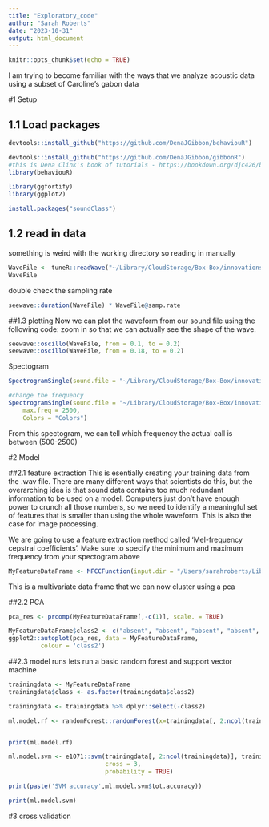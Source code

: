 ```yaml
---
title: "Exploratory_code"
author: "Sarah Roberts"
date: "2023-10-31"
output: html_document
---
```


```r
knitr::opts_chunk$set(echo = TRUE)
```

I am trying to become familiar with the ways that we analyze acoustic data using a subset of Caroline's gabon data 

#1 Setup 

## 1.1 Load packages 
```r
devtools::install_github("https://github.com/DenaJGibbon/behaviouR") 

devtools::install_github("https://github.com/DenaJGibbon/gibbonR")
#this is Dena Clink's book of tutorials - https://bookdown.org/djc426/behaviouR-R-package-tutorials/ 
library(behaviouR)

library(ggfortify)
library(ggplot2)

install.packages("soundClass")

```

## 1.2 read in data 
something is weird with the working directory so reading in manually
```r
WaveFile <- tuneR::readWave("~/Library/CloudStorage/Box-Box/innovations-research-tech/PAM/acoustic_BASS/data/subset/present1.wav")
WaveFile
```

double check the sampling rate 
```r
seewave::duration(WaveFile) * WaveFile@samp.rate
```

##1.3 plotting
Now we can plot the waveform from our sound file using the following code:
zoom in so that we can actually see the shape of the wave.

```r
seewave::oscillo(WaveFile, from = 0.1, to = 0.2)
seewave::oscillo(WaveFile, from = 0.18, to = 0.2)
```

Spectogram 
```r
SpectrogramSingle(sound.file = "~/Library/CloudStorage/Box-Box/innovations-research-tech/PAM/acoustic_BASS/data/subset/present1.wav")

#change the frequency 
SpectrogramSingle(sound.file = "~/Library/CloudStorage/Box-Box/innovations-research-tech/PAM/acoustic_BASS/data/subset/present1.wav", min.freq = 500, 
    max.freq = 2500,
    Colors = "Colors")
```
From this spectogram, we can tell which frequency the actual call is between (500-2500)

#2 Model 


##2.1 feature extraction 
This is esentially creating your training data from the .wav file. There are many different ways that scientists do this, but the overarching idea is that sound data contains too much redundant information to be used on a model. Computers just don’t have enough power to crunch all those numbers, so we need to identify a meaningful set of features that is smaller than using the whole waveform. This is also the case for image processing.

We are going to use a feature extraction method called ‘Mel-frequency cepstral coefficients’. Make sure to specify the minimum and maximum frequency from your spectogram above
```r
MyFeatureDataFrame <- MFCCFunction(input.dir = "/Users/sarahroberts/Library/CloudStorage/Box-Box/innovations-research-tech/PAM/acoustic_BASS/data/subset",min.freq = 500,max.freq=2000)
```
This is a multivariate data frame that we can now cluster using a pca 

##2.2 PCA 
```r
pca_res <- prcomp(MyFeatureDataFrame[,-c(1)], scale. = TRUE)

MyFeatureDataFrame$class2 <- c("absent", "absent", "absent", "absent", "absent", "present", "present", "present", "present", "present")
ggplot2::autoplot(pca_res, data = MyFeatureDataFrame,
         colour = 'class2')

```

##2.3 model runs
lets run a basic random forest and support vector machine 
```r

trainingdata <- MyFeatureDataFrame
trainingdata$class <- as.factor(trainingdata$class2)

trainingdata <- trainingdata %>% dplyr::select(-class2)

ml.model.rf <- randomForest::randomForest(x=trainingdata[, 2:ncol(trainingdata)], y = trainingdata$class)


print(ml.model.rf)

ml.model.svm <- e1071::svm(trainingdata[, 2:ncol(trainingdata)], trainingdata$class, kernel = "radial", 
                           cross = 3,
                           probability = TRUE)

print(paste('SVM accuracy',ml.model.svm$tot.accuracy))

print(ml.model.svm)
```

#3 cross validation 

